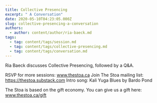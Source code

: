 ```yaml
---
title: Collective Presencing
excerpt: " A Conversation"
date: 2020-05-10T04:23:05.000Z
slug: collective-presencing-a-conversation
authors:
  - author: content/author/ria-baeck.md
tags:
  - tag: content/tags/session.md
  - tag: content/tags/collective-presencing.md
  - tag: content/tags/conversation.md
---
```


Ria Baeck discusses Collective Presencing, followed by a Q&A.

RSVP for more sessions: www.thestoa.ca
Join The Stoa mailing list: https://thestoa.substack.com
Intro song: Kali Yuga Blues by Bardo Pond

The Stoa is based on the gift economy. You can give us a gift here: www.thestoa.ca/gift
